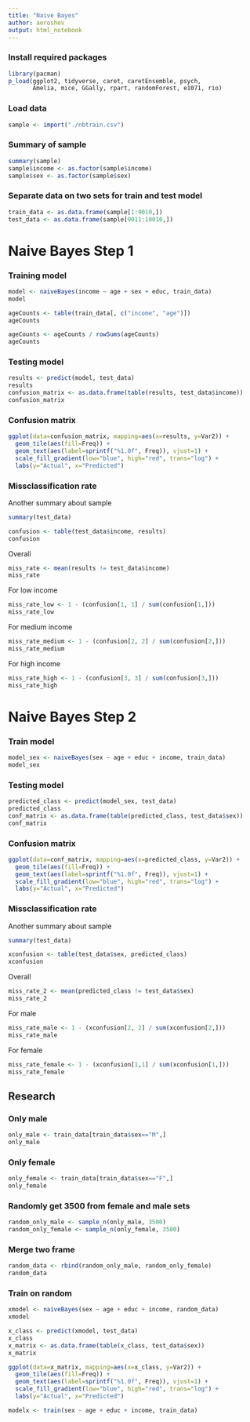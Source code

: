 ```yaml
---
title: "Naive Bayes"
author: aeroshev
output: html_notebook
---
```

### Install required packages
```r
library(pacman)
p_load(ggplot2, tidyverse, caret, caretEnsemble, psych, 
       Amelia, mice, GGally, rpart, randomForest, e1071, rio)
```

### Load data
```r
sample <- import("./nbtrain.csv")
```

### Summary of sample
```r
summary(sample)
sample$income <- as.factor(sample$income)
sample$sex <- as.factor(sample$sex)
```

### Separate data on two sets for train and test model
```r
train_data <- as.data.frame(sample[1:9010,])
test_data <- as.data.frame(sample[9011:10010,])
```

# Naive Bayes Step 1
### Training model
```r
model <- naiveBayes(income ~ age + sex + educ, train_data)
model
```

```r
ageCounts <- table(train_data[, c("income", "age")]) 
ageCounts

ageCounts <- ageCounts / rowSums(ageCounts)
ageCounts
```


### Testing model
```r
results <- predict(model, test_data)
results
confusion_matrix <- as.data.frame(table(results, test_data$income))
confusion_matrix
```

### Confusion matrix
```r
ggplot(data=confusion_matrix, mapping=aes(x=results, y=Var2)) +
  geom_tile(aes(fill=Freq)) +
  geom_text(aes(label=sprintf("%1.0f", Freq)), vjust=1) +
  scale_fill_gradient(low="blue", high="red", trans="log") +
  labs(y="Actual", x="Predicted")
```
### Missclassification rate
Another summary about sample 
```r
summary(test_data)
```

```r
confusion <- table(test_data$income, results)
confusion
```


Overall
```r
miss_rate <- mean(results != test_data$income)
miss_rate
```

For low income
```r
miss_rate_low <- 1 - (confusion[1, 1] / sum(confusion[1,]))
miss_rate_low
```

For medium income
```r
miss_rate_medium <- 1 - (confusion[2, 2] / sum(confusion[2,]))
miss_rate_medium
```

For high income
```r
miss_rate_high <- 1 - (confusion[3, 3] / sum(confusion[3,]))
miss_rate_high
```

# Naive Bayes Step 2
### Train model
```r
model_sex <- naiveBayes(sex ~ age + educ + income, train_data)
model_sex
```

### Testing model
```r
predicted_class <- predict(model_sex, test_data)
predicted_class
conf_matrix <- as.data.frame(table(predicted_class, test_data$sex))
conf_matrix
```

### Confusion matrix
```r
ggplot(data=conf_matrix, mapping=aes(x=predicted_class, y=Var2)) +
  geom_tile(aes(fill=Freq)) +
  geom_text(aes(label=sprintf("%1.0f", Freq)), vjust=1) +
  scale_fill_gradient(low="blue", high="red", trans="log") +
  labs(y="Actual", x="Predicted")
```

### Missclassification rate
Another summary about sample 
```r
summary(test_data)
```
```r
xconfusion <- table(test_data$sex, predicted_class)
xconfusion
```

Overall
```r
miss_rate_2 <- mean(predicted_class != test_data$sex)
miss_rate_2
```

For male
```r
miss_rate_male <- 1 - (xconfusion[2, 2] / sum(xconfusion[2,]))
miss_rate_male
```

For female
```r
miss_rate_female <- 1 - (xconfusion[1,1] / sum(xconfusion[1,]))
miss_rate_female
```

## Research
### Only male
```r
only_male <- train_data[train_data$sex=="M",]
only_male
```
### Only female
```r
only_female <- train_data[train_data$sex=="F",]
only_female
```
### Randomly get 3500 from female and male sets
```r
random_only_male <- sample_n(only_male, 3500)
random_only_female <- sample_n(only_female, 3500)
```

### Merge two frame
```r
random_data <- rbind(random_only_male, random_only_female)
random_data
```

### Train on random
```r
xmodel <- naiveBayes(sex ~ age + educ + income, random_data)
xmodel
```

```r
x_class <- predict(xmodel, test_data)
x_class
x_matrix <- as.data.frame(table(x_class, test_data$sex))
x_matrix
```

```r
ggplot(data=x_matrix, mapping=aes(x=x_class, y=Var2)) +
  geom_tile(aes(fill=Freq)) +
  geom_text(aes(label=sprintf("%1.0f", Freq)), vjust=1) +
  scale_fill_gradient(low="blue", high="red", trans="log") +
  labs(y="Actual", x="Predicted")
```
```r
modelx <- train(sex ~ age + educ + income, train_data)
```

